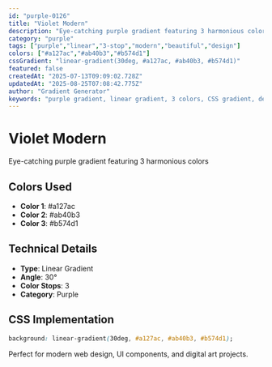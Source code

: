 ```yaml
---
id: "purple-0126"
title: "Violet Modern"
description: "Eye-catching purple gradient featuring 3 harmonious colors"
category: "purple"
tags: ["purple","linear","3-stop","modern","beautiful","design"]
colors: ["#a127ac","#ab40b3","#b574d1"]
cssGradient: "linear-gradient(30deg, #a127ac, #ab40b3, #b574d1)"
featured: false
createdAt: "2025-07-13T09:09:02.728Z"
updatedAt: "2025-08-25T07:08:42.775Z"
author: "Gradient Generator"
keywords: "purple gradient, linear gradient, 3 colors, CSS gradient, design, #a127ac, #ab40b3, #b574d1"
---
```


# Violet Modern

Eye-catching purple gradient featuring 3 harmonious colors

## Colors Used
- **Color 1**: #a127ac
- **Color 2**: #ab40b3
- **Color 3**: #b574d1

## Technical Details
- **Type**: Linear Gradient
- **Angle**: 30°
- **Color Stops**: 3
- **Category**: Purple

## CSS Implementation
```css
background: linear-gradient(30deg, #a127ac, #ab40b3, #b574d1);
```

Perfect for modern web design, UI components, and digital art projects.
